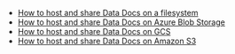 <!--

---Import---
<DataDocs />

---Header---
## Data Docs
-->
- [How to host and share Data Docs on a filesystem](../../../guides/setup/configuring_data_docs/how_to_host_and_share_data_docs_on_a_filesystem.md)
- [How to host and share Data Docs on Azure Blob Storage](../../../guides/setup/configuring_data_docs/how_to_host_and_share_data_docs_on_azure_blob_storage.md)
- [How to host and share Data Docs on GCS](../../../guides/setup/configuring_data_docs/how_to_host_and_share_data_docs_on_gcs.md)
- [How to host and share Data Docs on Amazon S3](../../../guides/setup/configuring_data_docs/how_to_host_and_share_data_docs_on_amazon_s3.md)

